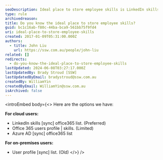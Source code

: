 ```yaml
---
seoDescription: Ideal place to store employee skills is LinkedIn skills, a cloud-based option with seamless sync and extensive features.
type: rule
archivedreason:
title: Do you know the ideal place to store employee skills?
guid: bc1c16ab-f80c-44ba-bca9-561bb75f9fd4
uri: ideal-place-to-store-employee-skills
created: 2017-01-09T05:31:00.000Z
authors:
  - title: John Liu
    url: https://ssw.com.au/people/john-liu
related: []
redirects:
  - do-you-know-the-ideal-place-to-store-employee-skills
lastUpdated: 2024-06-08T03:27:17.000Z
lastUpdatedBy: Brady Stroud [SSW]
lastUpdatedByEmail: bradystroud@ssw.com.au
createdBy: WilliamYin
createdByEmail: WilliamYin@ssw.com.au
isArchived: false
---
```


<introEmbed
  body={<>
Here are the options we have:

**For cloud users:**

- LinkedIn skills [sync] office365 list. (Preferred)
- Office 365 users profile | skills. (Limited)
- Azure AD [sync] office365 list

**For on-premises users:**

- User profile [sync] list. (Old)
  </>}
/>
